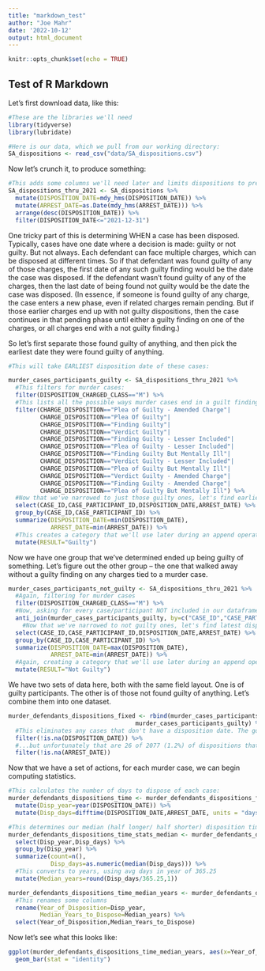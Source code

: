 ```yaml
---
title: "markdown_test"
author: "Joe Mahr"
date: '2022-10-12'
output: html_document
---
```


```r
knitr::opts_chunk$set(echo = TRUE)
```

## Test of R Markdown

Let's first download data, like this:

```r

#These are the libraries we'll need
library(tidyverse)
library(lubridate)

#Here is our data, which we pull from our working directory:
SA_dispositions <- read_csv("data/SA_dispositions.csv")
```

Now let's crunch it, to produce something:

```r
#This adds some columns we'll need later and limits dispositions to pre-2022: 
SA_dispositions_thru_2021 <- SA_dispositions %>% 
  mutate(DISPOSITION_DATE=mdy_hms(DISPOSITION_DATE)) %>% 
  mutate(ARREST_DATE=as.Date(mdy_hms(ARREST_DATE))) %>% 
  arrange(desc(DISPOSITION_DATE)) %>% 
  filter(DISPOSITION_DATE<="2021-12-31") 
```

One tricky part of this is determining WHEN a case has been disposed. Typically, cases have one date where a decision is made: guilty or not guilty. But not always. Each defendant can face multiple charges, which can be disposed at different times. So if that defendant was found guilty of any of those charges, the first date of any such guilty finding would be the date the case was disposed. If the defendant wasn't found guilty of any of the charges, then the last date of being found not guilty would be the date the case was disposed. (In essence, if someone is found guilty of any charge, the case enters a new phase, even if related charges remain pending. But if those earlier charges end up with not guilty dispositions, then the case continues in that pending phase until either a guilty finding on one of the charges, or all charges end with a not guilty finding.)

So let's first separate those found guilty of anything, and then pick the earliest date they were found guilty of anything.

```r

#This will take EARLIEST disposition date of these cases:

murder_cases_participants_guilty <- SA_dispositions_thru_2021 %>% 
  #This filters for murder cases:
  filter(DISPOSITION_CHARGED_CLASS=="M") %>% 
  #This lists all the possible ways murder cases end in a guilt finding:
  filter(CHARGE_DISPOSITION=="Plea of Guilty - Amended Charge"|
         CHARGE_DISPOSITION=="Plea Of Guilty"|
         CHARGE_DISPOSITION=="Finding Guilty"|
         CHARGE_DISPOSITION=="Verdict Guilty"|
         CHARGE_DISPOSITION=="Finding Guilty - Lesser Included"|
         CHARGE_DISPOSITION=="Plea of Guilty - Lesser Included"|
         CHARGE_DISPOSITION=="Finding Guilty But Mentally Ill"|
         CHARGE_DISPOSITION=="Verdict Guilty - Lesser Included"|
         CHARGE_DISPOSITION=="Plea of Guilty But Mentally Ill"|
         CHARGE_DISPOSITION=="Verdict Guilty - Amended Charge"|
         CHARGE_DISPOSITION=="Finding Guilty - Amended Charge"|
         CHARGE_DISPOSITION=="Plea of Guilty But Mentally Ill") %>% 
  #Now that we've narrowed to just those guilty ones, let's find earliest disposition date:
  select(CASE_ID,CASE_PARTICIPANT_ID,DISPOSITION_DATE,ARREST_DATE) %>% 
  group_by(CASE_ID,CASE_PARTICIPANT_ID) %>% 
  summarize(DISPOSITION_DATE=min(DISPOSITION_DATE),
            ARREST_DATE=min(ARREST_DATE)) %>% 
  #This creates a category that we'll use later during an append operation:
  mutate(RESULT="Guilty") 
```

Now we have one group that we've determined ended up being guilty of something. Let's figure out the other group -- the one that walked away without a guilty finding on any charges tied to a murder case.
  
```r

murder_cases_participants_not_guilty <- SA_dispositions_thru_2021 %>% 
  #Again, filtering for murder cases
  filter(DISPOSITION_CHARGED_CLASS=="M") %>% 
  #Now, asking for every case/participant NOT included in our dataframe of guilty participants 
  anti_join(murder_cases_participants_guilty, by=c("CASE_ID","CASE_PARTICIPANT_ID")) %>% 
    #Now that we've narrowed to not guilty ones, let's find latest disposition date:
  select(CASE_ID,CASE_PARTICIPANT_ID,DISPOSITION_DATE,ARREST_DATE) %>% 
  group_by(CASE_ID,CASE_PARTICIPANT_ID) %>% 
  summarize(DISPOSITION_DATE=max(DISPOSITION_DATE),
            ARREST_DATE=min(ARREST_DATE)) %>% 
  #Again, creating a category that we'll use later during an append operation:
  mutate(RESULT="Not Guilty")

```

We have two sets of data here, both with the same field layout. One is of guilty participants. The other is of those not found guilty of anything. Let's combine them into one dataset.

```r

murder_defendants_dispositions_fixed <- rbind(murder_cases_participants_not_guilty,
                                    murder_cases_participants_guilty) %>% 
  #This eliminates any cases that don't have a disposition date. The good news is that all 2,077 cases in this data drop list a disposition date. But this next line is here just in case, as a safety to avoid pitfalls in later steps.
  filter(!is.na(DISPOSITION_DATE)) %>% 
  #...but unfortunately that are 26 of 2077 (1.2%) of dispositions that don't list an arrest date. We can't analyze those and must filter them out:
  filter(!is.na(ARREST_DATE))

```

Now that we have a set of actions, for each murder case, we can begin computing statistics.

```r

#This calculates the number of days to dispose of each case:
murder_defendants_dispositions_time <- murder_defendants_dispositions_fixed %>% 
  mutate(Disp_year=year(DISPOSITION_DATE)) %>% 
  mutate(Disp_days=difftime(DISPOSITION_DATE,ARREST_DATE, units = "days"))

#This determines our median (half longer/ half shorter) disposition times, by year of case disposed:
murder_defendants_dispositions_time_stats_median <- murder_defendants_dispositions_time %>% 
  select(Disp_year,Disp_days) %>% 
  group_by(Disp_year) %>% 
  summarize(count=n(),
            Disp_days=as.numeric(median(Disp_days))) %>% 
  #This converts to years, using avg days in year of 365.25
  mutate(Median_years=round(Disp_days/365.25,1))

murder_defendants_dispositions_time_median_years <- murder_defendants_dispositions_time_stats_median %>% 
  #This renames some columns
  rename(Year_of_Disposition=Disp_year,
         Median_Years_to_Dispose=Median_years) %>% 
  select(Year_of_Disposition,Median_Years_to_Dispose)

```

Now let's see what this looks like:

```r
ggplot(murder_defendants_dispositions_time_median_years, aes(x=Year_of_Disposition, y=Median_Years_to_Dispose)) + 
  geom_bar(stat = "identity")
````
